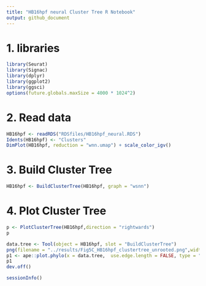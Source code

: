 ```yaml
---
title: "HB16hpf neural Cluster Tree R Notebook"
output: github_document
---
```


# 1. libraries
```r
library(Seurat)
library(Signac)
library(dplyr)
library(ggplot2)
library(ggsci)
options(future.globals.maxSize = 4000 * 1024^2)
```

# 2. Read data
```r
HB16hpf <- readRDS("RDSfiles/HB16hpf_neural.RDS")
Idents(HB16hpf) <- "Clusters"
DimPlot(HB16hpf, reduction = "wnn.umap") + scale_color_igv()
```

# 3. Build Cluster Tree
```r
HB16hpf <- BuildClusterTree(HB16hpf, graph = "wsnn")
```

# 4. Plot Cluster Tree
```r
p <- PlotClusterTree(HB16hpf,direction = "rightwards")
p
```

```r
data.tree <- Tool(object = HB16hpf, slot = "BuildClusterTree")
png(filename = "../results/Fig5C_HB16hpf_clustertree_unrooted.png",width = 900, height = 900)
p1 <- ape::plot.phylo(x = data.tree,  use.edge.length = FALSE, type = "u")
p1
dev.off()
```

```r
sessionInfo()
```

